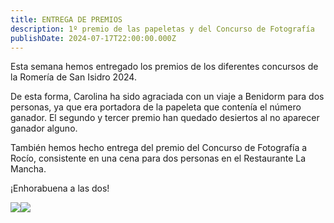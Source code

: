 ```yaml
---
title: ENTREGA DE PREMIOS
description: 1º premio de las papeletas y del Concurso de Fotografía
publishDate: 2024-07-17T22:00:00.000Z
---
```


Esta semana hemos entregado los premios de los diferentes concursos de la Romería de San Isidro 2024.

De esta forma, Carolina ha sido agraciada con un viaje a Benidorm para dos personas, ya que era portadora de la papeleta que contenía el número ganador. El segundo y tercer premio han quedado desiertos al no aparecer ganador alguno.

También hemos hecho entrega del premio del Concurso de Fotografía a Rocío, consistente en una cena para dos personas en el Restaurante La Mancha.

¡Enhorabuena a las dos!

![](/images/actualidad/450940519_807026104867950_53787441269132379_n.webp)![](/images/actualidad/450538049_804758605094700_4487076417920140524_n.webp)
